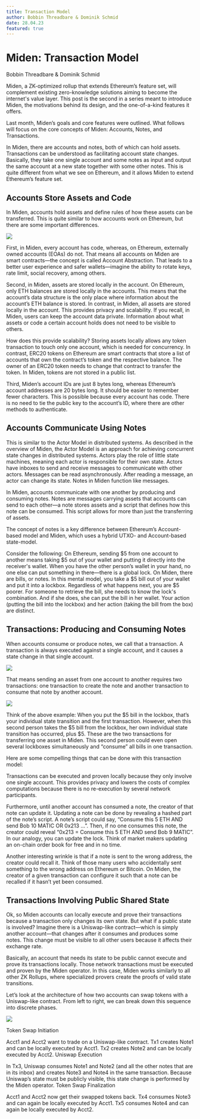 ```yaml
---
title: Transaction Model
author: Bobbin Threadbare & Dominik Schmid
date: 28.04.23
featured: true
---
```



# Miden: Transaction Model

<span className="author">Bobbin Threadbare & Dominik Schmid</span>

Miden, a ZK-optimized rollup that extends Ethereum’s feature set, will complement existing zero-knowledge solutions aiming to become the internet's value layer. This post is the second in a series meant to introduce Miden, the motivations behind its design, and the one-of-a-kind features it offers.

Last month, Miden’s goals and core features were outlined. What follows will focus on the core concepts of Miden: Accounts, Notes, and Transactions.

In Miden, there are accounts and notes, both of which can hold assets. Transactions can be understood as facilitating account state changes. Basically, they take one single account and some notes as input and output the same account at a new state together with some other notes. This is quite different from what we see on Ethereum, and it allows Miden to extend Ethereum’s feature set.

## Accounts Store Assets and Code

In Miden, accounts hold assets and define rules of how these assets can be transferred. This is quite similar to how accounts work on Ethereum, but there are some important differences.

![](/images/TM1big.png)

First, in Miden, every account has code, whereas, on Ethereum, externally owned accounts (EOAs) do not. That means all accounts on Miden are smart contracts—the concept is called Account Abstraction. That leads to a better user experience and safer wallets—imagine the ability to rotate keys, rate limit, social recovery, among others.

Second, in Miden, assets are stored locally in the account. On Ethereum, only ETH balances are stored locally in the accounts. This means that the account’s data structure is the only place where information about the account’s ETH balance is stored. In contrast, in Miden, all assets are stored locally in the account. This provides privacy and scalability. If you recall, in Miden, users can keep the account data private. Information about what assets or code a certain account holds does not need to be visible to others.

How does this provide scalability? Storing assets locally allows any token transaction to touch only one account, which is needed for concurrency. In contrast, ERC20 tokens on Ethereum are smart contracts that store a list of accounts that own the contract’s token and the respective balance. The owner of an ERC20 token needs to change that contract to transfer the token. In Miden, tokens are not stored in a public list.

Third, Miden’s account IDs are just 8 bytes long, whereas Ethereum’s account addresses are 20 bytes long. It should be easier to remember fewer characters. This is possible because every account has code. There is no need to tie the public key to the account’s ID, where there are other methods to authenticate.

## Accounts Communicate Using Notes

This is similar to the Actor Model in distributed systems. As described in the overview of Miden, the Actor Model is an approach for achieving concurrent state changes in distributed systems. Actors play the role of little state machines, meaning each actor is responsible for their own state. Actors have inboxes to send and receive messages to communicate with other actors. Messages can be read asynchronously. After reading a message, an actor can change its state. Notes in Miden function like messages.

In Miden, accounts communicate with one another by producing and consuming notes. Notes are messages carrying assets that accounts can send to each other—a note stores assets and a script that defines how this note can be consumed. This script allows for more than just the transferring of assets.

The concept of notes is a key difference between Ethereum’s Account-based model and Miden, which uses a hybrid UTXO- and Account-based state-model.

Consider the following: On Ethereum, sending $5 from one account to another means taking $5 out of your wallet and putting it directly into the receiver's wallet. When you have the other person’s wallet in your hand, no one else can put something in there—there is a global lock. On Miden, there are bills, or notes. In this mental model, you take a $5 bill out of your wallet and put it into a lockbox. Regardless of what happens next, you are $5 poorer. For someone to retrieve the bill, she needs to know the lock's combination. And if she does, she can put the bill in her wallet. Your action (putting the bill into the lockbox) and her action (taking the bill from the box) are distinct.

## Transactions: Producing and Consuming Notes

When accounts consume or produce notes, we call that a transaction. A transaction is always executed against a single account, and it causes a state change in that single account.

![](/images/TM2-Newest.png)

That means sending an asset from one account to another requires two transactions: one transaction to create the note and another transaction to consume that note by another account.

![](/images/TM3-Newest.png)

Think of the above example: When you put the $5 bill in the lockbox, that’s your individual state transition and the first transaction. However, when this second person takes the $5 bill from the lockbox, her own individual state transition has occurred, plus $5. These are the two transactions for transferring one asset in Miden. This second person could even open several lockboxes simultaneously and “consume” all bills in one transaction.

Here are some compelling things that can be done with this transaction model:

Transactions can be executed and proven locally because they only involve one single account. This provides privacy and lowers the costs of complex computations because there is no re-execution by several network participants.

Furthermore, until another account has consumed a note, the creator of that note can update it. Updating a note can be done by revealing a hashed part of the note’s script. A note’s script could say, “Consume this 5 ETH AND send Bob 10 MATIC OR 0x213 …”. Then, if no one consumes this note, the creator could reveal “0x213 = Consume this 5 ETH AND send Bob 9 MATIC”. In our analogy, you can update the lock. Think of market makers updating an on-chain order book for free and in no time.

Another interesting wrinkle is that if a note is sent to the wrong address, the creator could recall it. Think of those many users who accidentally sent something to the wrong address on Ethereum or Bitcoin. On Miden, the creator of a given transaction can configure it such that a note can be recalled if it hasn’t yet been consumed.

## Transactions Involving Public Shared State

Ok, so Miden accounts can locally execute and prove their transactions because a transaction only changes its own state. But what if a public state is involved? Imagine there is a Uniswap-like contract—which is simply another account—that changes after it consumes and produces some notes. This change must be visible to all other users because it affects their exchange rate.

Basically, an account that needs its state to be public cannot execute and prove its transactions locally. Those network transactions must be executed and proven by the Miden operator. In this case, Miden works similarly to all other ZK Rollups, where specialized provers create the proofs of valid state transitions.

Let’s look at the architecture of how two accounts can swap tokens with a Uniswap-like contract. From left to right, we can break down this sequence into discrete phases.

![](/images/TM4-Newest.png)

Token Swap Initiation

Acct1 and Acct2 want to trade on a Uniswap-like contract.
Tx1 creates Note1 and can be locally executed by Acct1.
Tx2 creates Note2 and can be locally executed by Acct2.
Uniswap Execution

In Tx3, Uniswap consumes Note1 and Note2 (and all the other notes that are in its inbox) and creates Note3 and Note4 in the same transaction.
Because Uniswap’s state must be publicly visible, this state change is performed by the Miden operator.
Token Swap Finalization

Acct1 and Acct2 now get their swapped tokens back.
Tx4 consumes Note3 and can again be locally executed by Acct1.
Tx5 consumes Note4 and can again be locally executed by Acct2.
